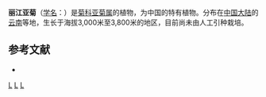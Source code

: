 {{Speciesbox
| genus = Ajania
| species = adenantha
| authority = (Diels) Ling et Shih
}}

'''丽江亚菊'''（[[学名|学名]]：{{lang|la|''Ajania adenantha''}}）是[[菊科|菊科]][[亚菊属|亚菊属]]的植物，为中国的特有植物。分布在[[中国大陆|中国大陆]]的[[云南|云南]]等地，生长于海拔3,000米至3,800米的地区，目前尚未由人工引种栽培。

== 参考文献 ==
<div class="references-small">
* {{cite web| url =http://www.bioinfo.cn/db05/KmzwSpecies.php?action=view&id=3959| title =丽江亚菊| work =《中国高等植物数据库全库》| publisher =中国科学院微生物研究所| author =昆明植物研究所| accessdate =2009-02-25| deadurl =yes| archiveurl =https://web.archive.org/web/20160305020856/http://www.bioinfo.cn/db05/KmzwSpecies.php?action=view&id=3959| archivedate =2016-03-05}}
</div>
{{Taxonbar|from=Q10877511}}

[[Category:亚菊属|L]]
[[Category:中国特有植物|L]]
[[Category:云南植物|L]]